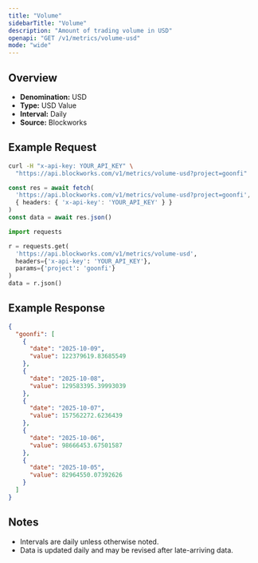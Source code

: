 ```yaml
---
title: "Volume"
sidebarTitle: "Volume"
description: "Amount of trading volume in USD"
openapi: "GET /v1/metrics/volume-usd"
mode: "wide"
---
```


## Overview

- **Denomination:** USD
- **Type:** USD Value
- **Interval:** Daily
- **Source:** Blockworks

## Example Request

<CodeGroup>

```bash cURL
curl -H "x-api-key: YOUR_API_KEY" \
  "https://api.blockworks.com/v1/metrics/volume-usd?project=goonfi"
```

```typescript TypeScript
const res = await fetch(
  'https://api.blockworks.com/v1/metrics/volume-usd?project=goonfi',
  { headers: { 'x-api-key': 'YOUR_API_KEY' } }
)
const data = await res.json()
```

```python Python
import requests

r = requests.get(
  'https://api.blockworks.com/v1/metrics/volume-usd',
  headers={'x-api-key': 'YOUR_API_KEY'},
  params={'project': 'goonfi'}
)
data = r.json()
```

</CodeGroup>

## Example Response

```json
{
  "goonfi": [
    {
      "date": "2025-10-09",
      "value": 122379619.83685549
    },
    {
      "date": "2025-10-08",
      "value": 129583395.39993039
    },
    {
      "date": "2025-10-07",
      "value": 157562272.6236439
    },
    {
      "date": "2025-10-06",
      "value": 98666453.67501587
    },
    {
      "date": "2025-10-05",
      "value": 82964550.07392626
    }
  ]
}
```

## Notes
- Intervals are daily unless otherwise noted.
- Data is updated daily and may be revised after late-arriving data.